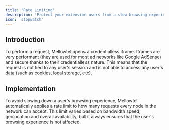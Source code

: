 ```yaml
---
title: 'Rate Limiting'
description: 'Protect your extension users from a slow browsing experience'
icon: 'stopwatch'
---
```


## Introduction
To perform a request, Mellowtel opens a credentialless iframe. Iframes are very performant (they are used for most ad networks like Google AdSense) and secure thanks to their credentialless nature. This means that the request is not tied to any user's session and is not able to access any user's data (such as cookies, local storage, etc).

## Implementation

To avoid slowing down a user's browsing experience, Mellowtel automatically applies a rate limit to how many requests every node in the network can accept. This limit varies based on bandwidth speed, geolocation and overall availability, but it always ensures that the user's browsing experience is not affected.
